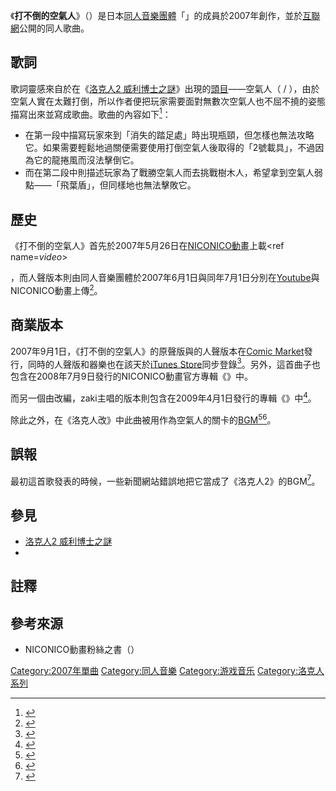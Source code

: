 {{Infobox song
| name          = 打不倒的空氣人
| original_name = エアーマンが倒せない
| language      = ja
| cover         = Airman ga Taosenai.jpg
| caption       = {{lang|ja|Team.ねこかん【猫】}}於[[Comic_Market|Comic Market]]發行的專輯的封面
| artist        = {{link-ja|Team.ねこかん【猫】|Team.ねこかん【猫】}}
| album         = {{lang|ja|CDで聞いてみて。～ニコニコ動画せれくちょん～}}
| published     = 2007年5月26日
| released      = 2007年7月1日
| recorded      = 2007年6月1日
| genre         = [[同人音樂|同人音樂]]
| length        = 3:50
| lyricist      = {{lang|ja|せらみかるちたん}}
| composer      = {{lang|ja|せらみかるちたん}}
}}
《'''打不倒的空氣人'''》（{{lang-ja|エアーマンが倒せない}}）是日本[[同人音樂|同人音樂團體]]「{{lang|ja|てつくずおきば}}」的成員{{lang|ja|せらみかるちたん}}於2007年創作，並於[[互聯網|互聯網]]公開的同人歌曲。

== 歌詞 ==
歌詞靈感來自於在《[[洛克人2_威利博士之謎|洛克人2 威利博士之謎]]》出現的[[頭目_(角色類型)|頭目]]——空氣人（{{lang|ja|エアーマン}} / {{lang|en|Airman}}），由於空氣人實在太難打倒，所以作者便把玩家需要面對無數次空氣人也不屈不撓的姿態描寫出來並寫成歌曲。歌曲的內容如下<ref>{{cite web| date= 2008-02-23 | title= 求!エアーマンが倒せない~~的中文+日文+羅馬拼音
|url= https://tw.knowledge.yahoo.com/question/question?qid=1608022308042| publisher=[[Yahoo!|Yahoo!]]}}</ref>：
*在第一段中描寫玩家來到「消失的踏足處」{{註|熱源人BOSS戰前}}時出現瓶頸，但怎樣也無法攻略它。如果需要輕鬆地過關便需要使用打倒空氣人後取得的「2號載具」，不過因為它的龍捲風而沒法擊倒它。
*而在第二段中則描述玩家為了戰勝空氣人而去挑戰樹木人，希望拿到空氣人弱點——「飛葉盾」，但同樣地也無法擊敗它。

== 歷史 ==
《打不倒的空氣人》首先於2007年5月26日在[[NICONICO動畫|NICONICO動畫]]上載<ref name=''video''>{{cite web|url=http://www.nicovideo.jp/watch/sm350170|title=エアーマンが倒せない　（ｶﾗｵｹﾊﾞｰｼﾞｮﾝ）‐ニコニコ動画(9)|accessdate=2010-01-20|date=2007-05-26|archive-date=2009-02-05|archive-url=https://web.archive.org/web/20090205033012/http://www.nicovideo.jp/watch/sm350170|dead-url=no}}</ref>，而人聲版本則由同人音樂團體{{link-ja|Team.ねこかん【猫】|Team.ねこかん【猫】}}於2007年6月1日與同年7月1日分別在[[Youtube|Youtube]]與NICONICO動畫上傳<ref>{{cite web|url=http://www.nicovideo.jp/watch/sm542936|title=エアーマンが倒せない（ＴＥＡＭねこかんｖｅｒｓｉｏｎ）‐ニコニコ動画(9)|accessdate=2010-01-20|date=2007-07-01|archiveurl=https://web.archive.org/web/20100107084938/http://www.nicovideo.jp/watch/sm542936|archivedate=2010年1月7日|deadurl=no}}</ref>。

== 商業版本 ==
2007年9月1日，《打不倒的空氣人》的原聲版與{{lang|ja|Team.ねこかん【猫】}}的人聲版本在[[Comic_Market|Comic Market]]發行，同時{{lang|ja|Team.ねこかん【猫】}}的人聲版和器樂也在該天於[[iTunes_Store|iTunes Store]]同步登錄<ref>{{cite web|url=http://itunes.apple.com/us/album/air-man-ga-taosenai-ep/id280693606|title=Air Man Ga Taosenai - EP|accessdate=2010-01-20|date=2007-09-01|archiveurl=https://web.archive.org/web/20100119162915/http://itunes.apple.com/us/album/air-man-ga-taosenai-ep/id280693606|archivedate=2010年1月19日|deadurl=no}}</ref>。另外，這首曲子也包含在2008年7月9日發行的NICONICO動畫官方專輯《{{link-ja|試試聽CD。～NICONICO動畫精選～|CDで聞いてみて。～ニコニコ動画せれくちょん～}}》中。

而另一個由{{link-ja|Ryu*|中原龍太郎}}改編，zaki主唱的版本則包含在2009年4月1日發行的專輯《{{lang|ja|EXIT TRANCE PRESENTS ウマウマできるトランスを作ってみた 4 ごらんの有様だよ♥}}》中<ref>{{cite web|url=http://exittunes.com/cd/exit_tunes/qwce00086.html|title=EXIT TUNES / QWCE-00086 EXIT TRANCE PRESENTS ウマウマできるトランスを作ってみた ４ ごらんの有様だよ|accessdate=2010-02-02|archive-date=2010-09-20|archive-url=https://web.archive.org/web/20100920172914/http://exittunes.com/cd/exit_tunes/qwce00086.html|dead-url=no}}</ref>。

除此之外，在《洛克人改》中此曲被用作為空氣人的關卡的[[BGM|BGM]]<ref>{{Cite web |url=http://suleputer.capcom.co.jp/product/cd/cpca10221.html |title=ロックマン改 アレンジしてみた!! |accessdate=2014-09-27 |archive-date=2016-03-04 |archive-url=https://web.archive.org/web/20160304142219/http://suleputer.capcom.co.jp/product/cd/cpca10221.html |dead-url=no }}</ref><ref>{{cite web|url=http://www.nicovideo.jp/watch/sm11850720|title=『ロックマン改』アレンジしてみた！！|accessdate=2014-09-27|date=2010-08-23|archive-date=2015-04-28|archive-url=https://web.archive.org/web/20150428070630/http://www.nicovideo.jp/watch/sm11850720|dead-url=no}}</ref>。

== 誤報 ==
最初這首歌發表的時候，一些新聞網站錯誤地把它當成了《洛克人2》的BGM<ref>{{Cite web |url=http://gilcrows.blog17.fc2.com/blog-entry-1372.html |title=【ロックマン】ニコニコ動画で人気沸騰！「エアーマンが倒せない」 |accessdate=2014-09-27 |archive-date=2014-08-12 |archive-url=https://web.archive.org/web/20140812225044/http://gilcrows.blog17.fc2.com/blog-entry-1372.html |dead-url=no }}</ref>。

== 參見 ==
*[[洛克人2_威利博士之謎|洛克人2 威利博士之謎]]
*{{link-ja|Team.ねこかん【猫】|Team.ねこかん【猫】}}

== 註釋 ==
<references group="註"/>

== 參考來源 ==
{{reflist}}
* NICONICO動畫粉絲之書（{{link-ja|晉遊舍|晋遊舎}}） {{ISBN|978-4883806638}}

{{洛克人}}

[[Category:2007年單曲|Category:2007年單曲]]
[[Category:同人音樂|Category:同人音樂]]
[[Category:游戏音乐|Category:游戏音乐]]
[[Category:洛克人系列|Category:洛克人系列]]